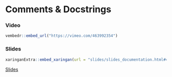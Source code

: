 # Comments & Docstrings

### Video

```r
vembedr::embed_url("https://vimeo.com/463992354")
```

### Slides

```r
xaringanExtra::embed_xaringan(url = "slides/slides_documentation.html#4", ratio = "4:3")
```
[Slides](slides/slides_documentation.html#4)